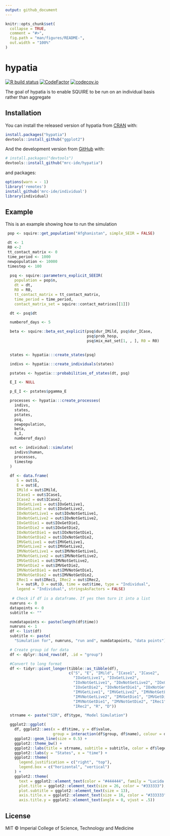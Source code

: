 ```yaml
---
output: github_document
---
```


<!-- README.md is generated from README.Rmd. Please edit that file -->

```r
knitr::opts_chunk$set(
  collapse = TRUE,
  comment = "#>",
  fig.path = "man/figures/README-",
  out.width = "100%"
)
```

# hypatia

<!-- badges: start -->
[![R build status](https://github.com/mrc-ide/hypatia/workflows/R-CMD-check/badge.svg)](https://github.com/mrc-ide/hypatia/actions)
[![CodeFactor](https://www.codefactor.io/repository/github/mrc-ide/hypatia/badge)](https://www.codefactor.io/repository/github/mrc-ide/hypatia)
[![codecov.io](https://codecov.io/github/mrc-ide/hypatia/coverage.svg?branch=main)](https://codecov.io/github/mrc-ide/hypatia?branch=main)
<!-- badges: end -->

The goal of hypatia is to enable SQUIRE to be run on an individual basis rather than aggregate

## Installation

You can install the released version of hypatia from [CRAN](https://CRAN.R-project.org) with:

``` r
install.packages("hypatia")
devtools::install_github("ggplot2")
```

And the development version from [GitHub](https://github.com/) with:

``` r
# install.packages("devtools")
devtools::install_github("mrc-ide/hypatia")
```

and packages:

``` r
options(warn = - 1) 
library('remotes')
install_github('mrc-ide/individual')
library(individual)
```

## Example
This is an example showing how to run the simulation

```r

 pop <- squire::get_population("Afghanistan", simple_SEIR = FALSE)

 dt <- 1
 R0 <-2 
 tt_contact_matrix <- 0
 time_period <- 1000
 newpopulation <- 10000
 timestep <- 100
 
  psq <- squire::parameters_explicit_SEEIR(
    population = pop$n,
    dt = dt,
    R0 = R0,
    tt_contact_matrix = tt_contact_matrix,
    time_period = time_period,
    contact_matrix_set = squire::contact_matrices[[1]])

  dt <- psq$dt

  numberof_days <- 5

  beta <- squire::beta_est_explicit(psq$dur_IMild, psq$dur_ICase,
                                    psq$prob_hosp,
                                    psq$mix_mat_set[1, , ], R0 = R0)

  
  states <- hypatia:::create_states(psq)

  indivs <- hypatia:::create_individuals(states)

  pstates <- hypatia:::probabilities_of_states(dt, psq)

  E_I <- NULL

  p_E_I <- pstates$pgamma_E

  processes <- hypatia:::create_processes(
    indivs,
    states,
    pstates,
    psq,
    newpopulation,
    beta,
    E_I,
    numberof_days)

  out <- individual::simulate(
    indivs$human,
    processes,
    timestep
  )
  
  df <- data.frame(
     S = out$S,
     E = out$E,
     IMild = out$IMild,
     ICase1 = out$ICase1,
     ICase2 = out$ICase2,
     IOxGetLive1 = out$IOxGetLive1,
     IOxGetLive2 = out$IOxGetLive2,
     IOxNotGetLive1 = out$IOxNotGetLive1,
     IOxNotGetLive2 = out$IOxNotGetLive2,
     IOxGetDie1 = out$IOxGetDie1,
     IOxGetDie2 = out$IOxGetDie2,
     IOxNotGetDie1 = out$IOxNotGetDie1,
     IOxNotGetDie2 = out$IOxNotGetDie2,
     IMVGetLive1 = out$IMVGetLive1,
     IMVGetLive2 = out$IMVGetLive2,
     IMVNotGetLive1 = out$IMVNotGetLive1,
     IMVNotGetLive2 = out$IMVNotGetLive2,
     IMVGetDie1 = out$IMVNotGetLive2,
     IMVGetDie2 = out$IMVGetDie2,
     IMVNotGetDie1 = out$IMVNotGetDie1,
     IMVNotGetDie2 = out$IMVNotGetDie2,
     IRec1 = out$IRec1, IRec2 = out$IRec2,
     R = out$R, D = out$D, time = out$time, type = "Individual",
     legend = "Individual", stringsAsFactors = FALSE)
  
   # Check if df is a dataframe. If yes then turn it into a list
  numruns <- 0
  datapoints <- 0
  subtitle <- ""

  numdatapoints <- paste(length(df$time))
  numruns <- 1
  df <- list(df)
  subtitle <- paste(
    "Simulation for", numruns, "run and", numdatapoints, "data points")

  # Create group id for data
  df <- dplyr::bind_rows(df, .id = "group")

  #Convert to long format
  df <- tidyr::pivot_longer(tibble::as_tibble(df),
                            c("S", "E", "IMild", "ICase1", "ICase2",
                              "IOxGetLive1", "IOxGetLive2",
                              "IOxNotGetLive1", "IOxNotGetLive2", "IOxGetDie1",
                              "IOxGetDie2", "IOxNotGetDie1", "IOxNotGetDie2",
                              "IMVGetLive1", "IMVGetLive2", "IMVNotGetLive1",
                              "IMVNotGetLive2", "IMVGetDie1", "IMVGetDie2",
                              "IMVNotGetDie1", "IMVNotGetDie2", "IRec1",
                              "IRec2", "R", "D"))

  strname <- paste("SIR", df$type, "Model Simulation")

  ggplot2::ggplot(
    df, ggplot2::aes(x = df$time, y = df$value,
                     group = interaction(df$group, df$name), colour = df$name)) +
    ggplot2::geom_line(size = 0.5) +
    ggplot2::theme_bw() +
    ggplot2::labs(title = strname, subtitle = subtitle, color = df$legend) +
    ggplot2::labs(y = "States", x = "time") +
    ggplot2::theme(
      legend.justification = c("right", "top"),
      legend.box = c("horizontal", "vertical")
    ) +
    ggplot2::theme(
      text = ggplot2::element_text(color = "#444444", family = "Lucida Bright"),
      plot.title = ggplot2::element_text(size = 26, color = "#333333"),
      plot.subtitle = ggplot2::element_text(size = 13),
      axis.title.x = ggplot2::element_text(size = 16, color = "#333333"),
      axis.title.y = ggplot2::element_text(angle = 0, vjust = .5))

```


## License

MIT © Imperial College of Science, Technology and Medicine
